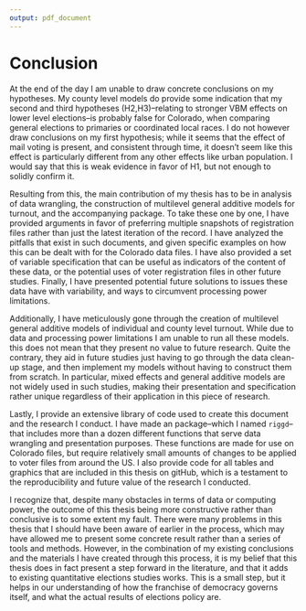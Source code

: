```yaml
---
output: pdf_document
---
```


# Conclusion {.unnumbered}
  \setcounter{chapter}{5}
	\setcounter{section}{0}

At the end of the day I am unable to draw concrete conclusions on my hypotheses. My county level models do provide some indication that my second and third hypotheses (H2,H3)--relating to stronger VBM effects on lower level elections--is probably false for Colorado, when comparing general elections to primaries or coordinated local races. I do not however draw conclusions on my first hypothesis; while it seems that the effect of mail voting is present, and consistent through time, it doesn't seem like this effect is particularly different from any other effects like urban population. I would say that this is weak evidence in favor of H1, but not enough to solidly confirm it. 
  
Resulting from this, the main contribution of my thesis has to be in analysis of data wrangling, the construction of multilevel general additive models for turnout, and the accompanying \textit{R} package. To take these one by one, I have provided arguments in favor of preferring multiple snapshots of registration files rather than just the latest iteration of the record. I have analyzed the pitfalls that exist in such documents, and given specific examples on how this can be dealt with for the Colorado data files. I have also provided a set of variable specification that can be useful as indicators of the content of these data, or the potential uses of voter registration files in other future studies. Finally, I have presented potential future solutions to issues these data have with variability, and ways to circumvent processing power limitations.
   
Additionally, I have meticulously gone through the creation of multilevel general additive models of individual and county level turnout. While due to data and processing power limitations I am unable to run all these models. this does not mean that they present no value to future research. Quite the contrary, they aid in future studies just having to go through the data clean-up stage, and then implement my models without having to construct them from scratch. In particular, mixed effects and general additive models are not widely used in such studies, making their presentation and specification rather unique regardless of their application in this piece of research.  
  
Lastly, I provide an extensive library of code used to create this document and the research I conduct. I have made an \textit{R} package--which I named `riggd`--that includes more than a dozen different functions that serve data wrangling and presentation purposes. These functions are made for use on Colorado files, but require relatively small amounts of changes to be applied to voter files from around the US. I also provide code for all tables and graphics that are included in this thesis on gitHub, which is a testament to the reproducibility and future value of the research I conducted.  

I recognize that, despite many obstacles in terms of data or computing power, the outcome of this thesis being more constructive rather than conclusive is to some extent my fault. There were many problems in this thesis that I should have been aware of earlier in the process, which may have allowed me to present some concrete result rather than a series of tools and methods. However, in the combination of my existing conclusions and the materials I have created through this process, it is my belief that this thesis does in fact present a step forward in the literature, and that it adds to existing quantitative elections studies works. This is a small step, but it helps in our understanding of how the franchise of democracy governs itself, and what the actual results of elections policy are. 

<!--
If you feel it necessary to include an appendix, it goes here.
-->

\appendix

